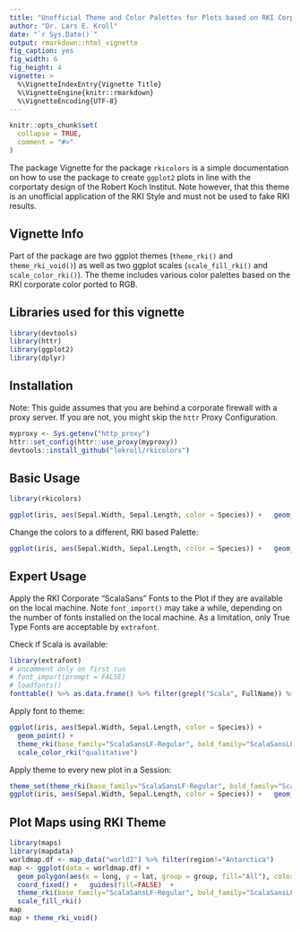 ---
title: "Unofficial Theme and Color Palettes for Plots based on RKI Corporate Designs"
author: "Dr. Lars E. Kroll"
date: "`r Sys.Date()`"
output: rmarkdown::html_vignette
fig_caption: yes
fig_width: 6 
fig_height: 4 
vignette: >
  %\VignetteIndexEntry{Vignette Title}
  %\VignetteEngine{knitr::rmarkdown}
  %\VignetteEncoding{UTF-8}
---

```{r setup, include = FALSE}
knitr::opts_chunk$set(
  collapse = TRUE,
  comment = "#>"
)
```

The package Vignette for the package `rkicolors` is a simple documentation on how to use the package to create `ggplot2` plots in line with the corportaty design of the Robert Koch Institut. Note however, that this theme is an unofficial application of the RKI Style  and must not be used to fake RKI results. 

## Vignette Info

Part of the package are two ggplot themes (`theme_rki()` and `theme_rki_void()`) as well as two ggplot scales (`scale_fill_rki()` and `scale_color_rki()`). The theme includes various color palettes based on the RKI corporate color ported to RGB. 


## Libraries used for this vignette

```{r, warning=FALSE}
library(devtools)
library(httr)
library(ggplot2)
library(dplyr)
```


## Installation

Note: This guide assumes that you are behind a corporate firewall with a proxy server. If you are not, you might skip the `httr` Proxy Configuration.

```{r}
myproxy <- Sys.getenv("http_proxy")
httr::set_config(httr::use_proxy(myproxy))
devtools::install_github("lekroll/rkicolors")
```

## Basic Usage
```{r, warning=FALSE}
library(rkicolors)
```

```{r,  fig.cap = "Plot 1: Sample Application using iris dataset without customization", fig.height = 4, fig.width = 6, fig.align ="left"}
ggplot(iris, aes(Sepal.Width, Sepal.Length, color = Species)) +   geom_point() +  theme_rki() + scale_color_rki()
```
Change the colors to a different, RKI based Palette:
```{r,  fig.cap = "Plot 2: Sample Application with color customization", fig.height = 4, fig.width = 6, fig.align ="left"}
ggplot(iris, aes(Sepal.Width, Sepal.Length, color = Species)) +   geom_point() +  theme_rki() + scale_color_rki("qualitative")
```

## Expert Usage
Apply the RKI Corporate "ScalaSans" Fonts to the Plot if they are available on the local machine. Note `font_import()` may take a while, depending on the number of fonts installed on the local machine. As a limitation, only True Type Fonts are acceptable by `extrafont`. 

Check if Scala is available:
```{r, warning=FALSE}
library(extrafont)
# uncomment only on first run
# font_import(prompt = FALSE) 
# loadfonts() 
fonttable() %>% as.data.frame() %>% filter(grepl("Scala", FullName)) %>% select(FamilyName,FullName,Bold,Italic,Symbol)
```

Apply font to theme:

```{r,  fig.cap = "Plot 3: Sample Application with color customization and RKI Font", fig.height = 4, fig.width = 6, fig.align ="left"}
ggplot(iris, aes(Sepal.Width, Sepal.Length, color = Species)) +   
  geom_point() +  
  theme_rki(base_family="ScalaSansLF-Regular", bold_family="ScalaSansLF-Bold", base_size = 10) + 
  scale_color_rki("qualitative")
```

Apply theme to every new plot in a Session:
```{r,  fig.cap = "Plot 4: Sample Application with color customization and RKI Font", fig.height = 4, fig.width = 6, fig.align ="left"}
theme_set(theme_rki(base_family="ScalaSansLF-Regular", bold_family="ScalaSansLF-Bold", base_size = 10))
ggplot(iris, aes(Sepal.Width, Sepal.Length, color = Species)) +   geom_point() + scale_color_rki()
```

## Plot Maps using RKI Theme
```{r ,fig.height = 4, fig.width = 6, fig.align ="left", warning=FALSE}
library(maps)
library(mapdata)
worldmap.df <- map_data("world2") %>% filter(region!="Antarctica")
map <- ggplot(data = worldmap.df) + 
  geom_polygon(aes(x = long, y = lat, group = group, fill="All"), color = "white") + 
  coord_fixed() +   guides(fill=FALSE)  + 
  theme_rki(base_family="ScalaSansLF-Regular", bold_family="ScalaSansLF-Bold", base_size = 10) + 
  scale_fill_rki()
map
map + theme_rki_void()
```

